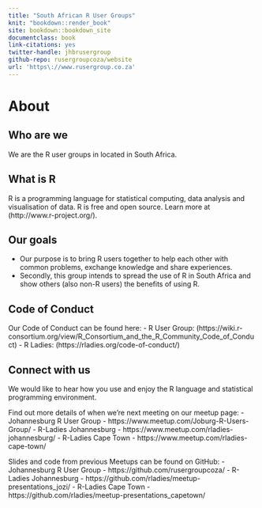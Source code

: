 ```yaml
--- 
title: "South African R User Groups"
knit: "bookdown::render_book"
site: bookdown::bookdown_site
documentclass: book
link-citations: yes
twitter-handle: jhbrusergroup
github-repo: rusergroupcoza/website
url: 'https\://www.rusergroup.co.za'
---
```


# About

## Who are we
We are the R user groups in located in South Africa.

## What is R
R is a programming language for statistical computing, data analysis and visualisation of data. R is free and open source. Learn more at (http://www.r-project.org/).

## Our goals
- Our purpose is to bring R users together to help each other with common problems, exchange knowledge and share experiences.
- Secondly, this group intends to spread the use of R in South Africa and show others (also non-R users) the benefits of using R.

## Code of Conduct
Our Code of Conduct can be found here:
- R User Group: (https://wiki.r-consortium.org/view/R_Consortium_and_the_R_Community_Code_of_Conduct)
- R Ladies: (https://rladies.org/code-of-conduct/)

## Connect with us
We would like to hear how you use and enjoy the R language and statistical programming environment.

Find out more details of when we're next meeting on our meetup page:
- Johannesburg R User Group - https://www.meetup.com/Joburg-R-Users-Group/
- R-Ladies Johannesburg - https://www.meetup.com/rladies-johannesburg/
- R-Ladies Cape Town - https://www.meetup.com/rladies-cape-town/

Slides and code from previous Meetups can be found on GitHub:
- Johannesburg R User Group - https://github.com/rusergroupcoza/
- R-Ladies Johannesburg -  https://github.com/rladies/meetup-presentations_jozi/
- R-Ladies Cape Town - https://github.com/rladies/meetup-presentations_capetown/